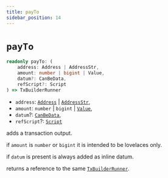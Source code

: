 ```yaml
---
title: payTo
sidebar_position: 14
---
```


# `payTo`

```ts
readonly payTo: (
    address: Address | AddressStr,
    amount: number | bigint | Value,
    datum?: CanBeData,
    refScript?: Script
) => TxBuilderRunner
```
- `address`: [`Address`](../cardano-ledger-ts/classes/Address) | [`AddressStr`](../cardano-ledger-ts/type-aliases/AddressStr),
- `amount`: `number` | `bigint` | [`Value`](../cardano-ledger-ts/classes/Value),
- `datum`?: [`CanBeData`](../miscellaneous/CanBeData),
- `refScript`?: [`Script`](../cardano-ledger-ts/classes/Script)

adds a transaction output.

if `amount` is `number` or `bigint` it is intended to be lovelaces only.

if `datum` is present is always added as inline datum.

returns a reference to the same [`TxBuilderRunner`](./TxBuilderRunner).